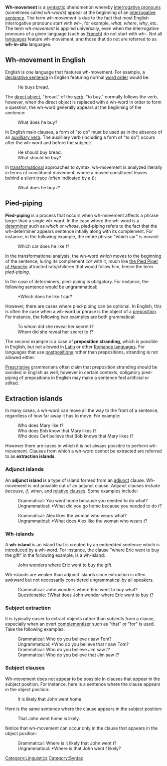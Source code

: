 '''Wh-movement''' is a [[syntactic]] phenomenon whereby [[interrogative pronoun]]s (sometimes called ''wh-words'') appear at the beginning of an [[interrogative sentence]].  The term ''wh-movement'' is due to the fact that most English interrogative pronouns start with ''wh-'', for example, ''what'', ''where'', ''why'', etc.  The term ''wh-movement'' is applied universally, even when the interrogative pronouns of a given language (such as [[French language|French]]) do not start with ''wh-''. Not all [[language]]s feature wh-movement, and those that do not are referred to as '''wh-in-situ''' languages.

==Wh-movement in English==
English is one language that features wh-movement.  For example, a [[declarative sentence]] in English featuring normal [[word order]] would be:
: He buys bread.
The [[direct object]], "bread," of the [[verb]], "to buy," normally follows the verb, however, when the direct object is replaced with a wh-word in order to form a question, the wh-word generally appears at the beginning of the sentence:
: What does he buy?

In English main clauses, a form of "to do" must be used as in the absence of an [[auxilliary verb]].  The auxilliary verb (including a form of "to do") occurs after the wh-word and before the subject:
: He should buy bread.
: What should he buy?

In [[transformational grammar|transformational]] approaches to syntax, wh-movement is analyzed literally in terms of constituent movement, where a moved constituent leaves behind a silent [[trace]] (often indicated by a ''t''):
: What does he buy ''t''?

==Pied-piping==

'''Pied-piping''' is a process that occurs when wh-movement affects a phrase larger than a single wh-word.  In the case where the wh-word is a [[determiner]] such as ''which'' or ''whose'', pied-piping refers to the fact that the wh-determiner appears sentence intially along with its complement.  For instance, in the following example, the entire phrase "which car" is moved:
: Which car does he like ''t''?

In the transformational analysis, the wh-word ''which'' moves to the beginning of the sentence, luring its complement ''car'' with it, much like [[the Pied Piper of Hamelin]] attracted rats/children that would follow him, hence the term ''pied-piping''.

In the case of determiners, pied-piping is obligatory.  For instance, the following sentence would be ungrammatical:
: *Which does he like ''t'' car?

However, there are cases where pied-piping can be optional.  In English, this is often the case when a wh-word or phrase is the object of a [[preposition]].  For instance, the following two examples are both grammatical:
: To whom did she reveal her secret ''t''?
: Whom did she reveal her secret to ''t''?

The second example is a case of '''preposition stranding''', which is possible in English, but not allowed in [[Latin]] or other [[Romance languages]].  For languages that use [[postposition]]s rather than prepositions, stranding is not allowed either.

[[Prescriptive]] grammarians often claim that preposition stranding should be avoided in English as well, however in certain contexts, obligatory pied-piping of prepositions in English may make a sentence feel artificial or stilted.

==Extraction islands==
In many cases, a wh-word can move all the way to the front of a sentence, regardless of how far away it has to move.  For example:
: Who does Mary like ''t''?
: Who does Bob know that Mary likes ''t''?
: Who does Carl believe that Bob knows that Mary likes ''t''?

However there are cases in which it is not always possible to perform wh-movement.  Clauses from which a wh-word cannot be extracted are referred to as '''extraction islands'''.

===Adjunct islands===
An '''adjunct island''' is a type of island formed from an [[adjunct]] clause.  Wh-movement is not possible out of an adjunct clause.  Adjunct clauses include ''because'', ''if'', ''when'', and [[relative clause]]s.  Some examples include:
: Grammatical: You went home because you needed to do what?
: Ungrammatical: *What did you go home because you needed to do ''t''?

: Grammatical: Alex likes the woman who wears what?
: Ungrammatical: *What does Alex like the woman who wears ''t''?

===Wh-islands===
A '''wh-island''' is an island that is created by an embedded sentence which is introduced by a wh-word.  For instance, the clause "where Eric went to buy the gift" in the following example, is a wh-island:
: John wonders where Eric went to buy the gift.

Wh-islands are weaker than adjunct islands since extraction is often awkward but not necessarily considered ungrammatical by all speakers.
: Grammatical: John wonders where Eric went to buy what?
: Questionable: ?What does John wonder where Eric went to buy ''t''?

===Subject extraction===
It is typically easier to extract objects rather than subjects from a clause, especially when an overt [[complementizer]] such as "that" or "for" is used.  Take the following examples:
: Grammatical: Who do you believe ''t'' saw Tom?
: Ungrammatical: *Who do you believe that ''t'' saw Tom?
: Grammatical: Who do you believe Jim saw ''t''?
: Grammatical: Who do you believe that Jim saw ''t''?

===Subject clauses===
Wh-movement does not appear to be possible in clauses that appear in the subject position.  For instance, here is a sentence where the clause appears in the object position:
: It is likely that John went home.
Here is the same sentence where the clause appears in the subject position:
: That John went home is likely.

Notice that wh-movement can occur only in the clause that appears in the object position:
: Grammatical: Where is it likely that John went ''t''?
: Ungrammatical: *Where is that John went ''t'' likely?

[[Category:Linguistics]]
[[Category:Syntax]]